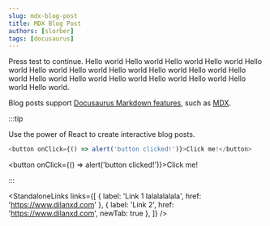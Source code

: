```yaml
---
slug: mdx-blog-post
title: MDX Blog Post
authors: [slorber]
tags: [docusaurus]
---
```



Press <IconText Icon={PlusIcon}>test</IconText> to continue. Hello world Hello world Hello world Hello world Hello world Hello world Hello world Hello world Hello world Hello world Hello world Hello world Hello world Hello world Hello world Hello world Hello world Hello world.

Blog posts support [Docusaurus Markdown features](https://docusaurus.io/docs/markdown-features), such as [MDX](https://mdxjs.com/).

:::tip

Use the power of React to create interactive blog posts.

```js
<button onClick={() => alert('button clicked!')}>Click me!</button>
```

<button onClick={() => alert('button clicked!')}>Click me!</button>

:::

<StandaloneLinks
  links={[
    { label: 'Link 1 lalalalalala', href: 'https://www.dilanxd.com' },
    { label: 'Link 2', href: 'https://www.dilanxd.com', newTab: true },
  ]}
/>
